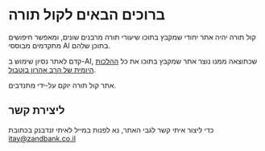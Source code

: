 # ברוכים הבאים לקול תורה

קול תורה יהיה אתר יחודי שמקבץ בתוכו שיעורי תורה מרבנים שונים, ומאפשר חיפושים מתקדמים מבוססי AI בתוכן שלהם.

קדם לאתר נסיון שימוש ב-AI, שכתוצאה ממנו נוצר אתר שמקבץ בתוכו את כל 
<a href="https://v0-butbul-halacha-ui.vercel.app/?page=1" target="_blank" rel="noopener noreferrer">ההלכות היומית של הרב אהרון בוטבול</a>.

אתר קול תורה יוקם על-ידי מתנדבים.

## ליצירת קשר
כדי ליצור איתי קשר לגבי האתר, נא לפנות במייל לאיתי זנדבנק בכתובת itay@zandbank.co.il